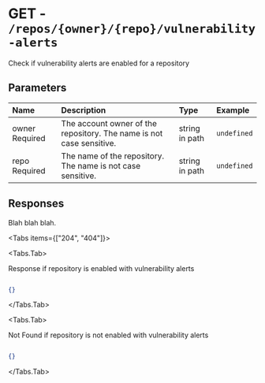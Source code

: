 
# GET - `/repos/{owner}/{repo}/vulnerability-alerts`

Check if vulnerability alerts are enabled for a repository

## Parameters

| Name | Description | Type | Example |
| :---- | :---- | :---- | :---- |
| owner <span class="bg-blue-100 text-blue-800 text-xs font-medium me-2 px-2.5 py-0.5 rounded dark:bg-blue-900 dark:text-blue-300">Required</span> | The account owner of the repository. The name is not case sensitive. | string in path | `undefined` |
| repo <span class="bg-blue-100 text-blue-800 text-xs font-medium me-2 px-2.5 py-0.5 rounded dark:bg-blue-900 dark:text-blue-300">Required</span> | The name of the repository. The name is not case sensitive. | string in path | `undefined` |

## Responses

Blah blah blah.

<Tabs items={["204", "404"]}>

<Tabs.Tab>

Response if repository is enabled with vulnerability alerts

```json

{}

```

</Tabs.Tab>

<Tabs.Tab>

Not Found if repository is not enabled with vulnerability alerts

```json

{}

```

</Tabs.Tab>

</Tabs>